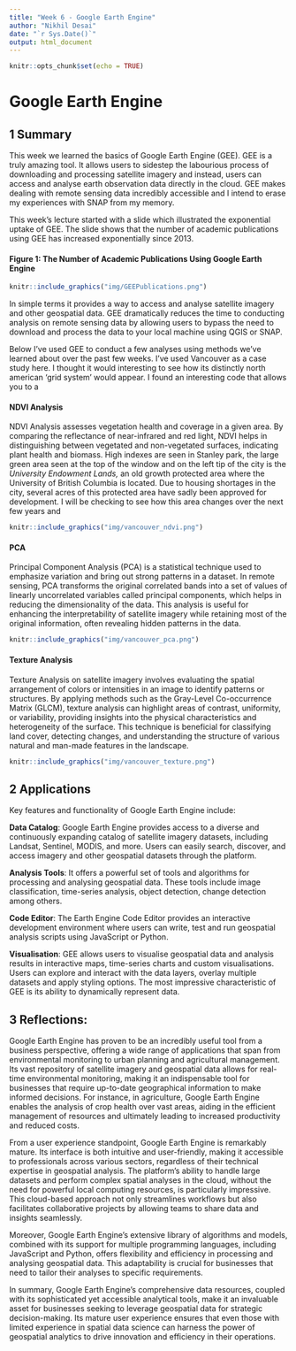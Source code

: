 ```yaml
---
title: "Week 6 - Google Earth Engine"
author: "Nikhil Desai"
date: "`r Sys.Date()`"
output: html_document
---
```


```r
knitr::opts_chunk$set(echo = TRUE)
```

# Google Earth Engine

## 1 Summary

This week we learned the basics of Google Earth Engine (GEE). GEE is a truly amazing tool. It allows users to sidestep the labourious process of downloading and processing satellite imagery and instead, users can access and analyse earth observation data directly in the cloud. GEE makes dealing with remote sensing data incredibly accessible and I intend to erase my experiences with SNAP from my memory.

This week's lecture started with a slide which illustrated the exponential uptake of GEE. The slide shows that the number of academic publications using GEE has increased exponentially since 2013.

#### Figure 1: The Number of Academic Publications Using Google Earth Engine

```r
knitr::include_graphics("img/GEEPublications.png")

```

In simple terms it provides a way to access and analyse satellite imagery and other geospatial data. GEE dramatically reduces the time to conducting analysis on remote sensing data by allowing users to bypass the need to download and process the data to your local machine using QGIS or SNAP.

Below I've used GEE to conduct a few analyses using methods we've learned about over the past few weeks. I've used Vancouver as a case study here. I thought it would interesting to see how its distinctly north american 'grid system' would appear. I found an interesting code that allows you to a

#### NDVI Analysis

NDVI Analysis assesses vegetation health and coverage in a given area. By comparing the reflectance of near-infrared and red light, NDVI helps in distinguishing between vegetated and non-vegetated surfaces, indicating plant health and biomass. High indexes are seen in Stanley park, the large green area seen at the top of the window and on the left tip of the city is the *University Endowment Lands,* an old growth protected area where the University of British Columbia is located. Due to housing shortages in the city, several acres of this protected area have sadly been approved for development. I will be checking to see how this area changes over the next few years and

```r
knitr::include_graphics("img/vancouver_ndvi.png")
```

#### PCA

Principal Component Analysis (PCA) is a statistical technique used to emphasize variation and bring out strong patterns in a dataset. In remote sensing, PCA transforms the original correlated bands into a set of values of linearly uncorrelated variables called principal components, which helps in reducing the dimensionality of the data. This analysis is useful for enhancing the interpretability of satellite imagery while retaining most of the original information, often revealing hidden patterns in the data.

```r
knitr::include_graphics("img/vancouver_pca.png")
```

#### Texture Analysis

Texture Analysis on satellite imagery involves evaluating the spatial arrangement of colors or intensities in an image to identify patterns or structures. By applying methods such as the Gray-Level Co-occurrence Matrix (GLCM), texture analysis can highlight areas of contrast, uniformity, or variability, providing insights into the physical characteristics and heterogeneity of the surface. This technique is beneficial for classifying land cover, detecting changes, and understanding the structure of various natural and man-made features in the landscape.

```r
knitr::include_graphics("img/vancouver_texture.png")
```

## 2 Applications

Key features and functionality of Google Earth Engine include:

**Data Catalog**: Google Earth Engine provides access to a diverse and continuously expanding catalog of satellite imagery datasets, including Landsat, Sentinel, MODIS, and more. Users can easily search, discover, and access imagery and other geospatial datasets through the platform.

**Analysis Tools**: It offers a powerful set of tools and algorithms for processing and analysing geospatial data. These tools include image classification, time-series analysis, object detection, change detection among others.

**Code Editor**: The Earth Engine Code Editor provides an interactive development environment where users can write, test and run geospatial analysis scripts using JavaScript or Python.

**Visualisation**: GEE allows users to visualise geospatial data and analysis results in interactive maps, time-series charts and custom visualisations. Users can explore and interact with the data layers, overlay multiple datasets and apply styling options. The most impressive characteristic of GEE is its ability to dynamically represent data.

## 3 Reflections:

Google Earth Engine has proven to be an incredibly useful tool from a business perspective, offering a wide range of applications that span from environmental monitoring to urban planning and agricultural management. Its vast repository of satellite imagery and geospatial data allows for real-time environmental monitoring, making it an indispensable tool for businesses that require up-to-date geographical information to make informed decisions. For instance, in agriculture, Google Earth Engine enables the analysis of crop health over vast areas, aiding in the efficient management of resources and ultimately leading to increased productivity and reduced costs.

From a user experience standpoint, Google Earth Engine is remarkably mature. Its interface is both intuitive and user-friendly, making it accessible to professionals across various sectors, regardless of their technical expertise in geospatial analysis. The platform's ability to handle large datasets and perform complex spatial analyses in the cloud, without the need for powerful local computing resources, is particularly impressive. This cloud-based approach not only streamlines workflows but also facilitates collaborative projects by allowing teams to share data and insights seamlessly.

Moreover, Google Earth Engine's extensive library of algorithms and models, combined with its support for multiple programming languages, including JavaScript and Python, offers flexibility and efficiency in processing and analysing geospatial data. This adaptability is crucial for businesses that need to tailor their analyses to specific requirements.

In summary, Google Earth Engine's comprehensive data resources, coupled with its sophisticated yet accessible analytical tools, make it an invaluable asset for businesses seeking to leverage geospatial data for strategic decision-making. Its mature user experience ensures that even those with limited experience in spatial data science can harness the power of geospatial analytics to drive innovation and efficiency in their operations.
